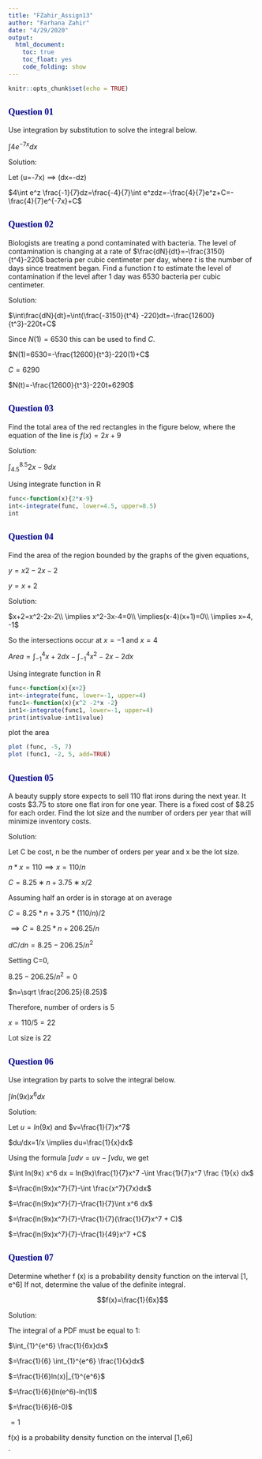 ---
title: "FZahir_Assign13"
author: "Farhana Zahir"
date: "4/29/2020"
output:
  html_document:
    toc: true
    toc_float: yes
    code_folding: show
---

```{r setup, include=FALSE}
knitr::opts_chunk$set(echo = TRUE)
```



## <span style="color:darkblue; font-weight:bold; font-size:18px; font-family: Calibri;">Question 01</span>

Use integration by substitution to solve the integral below.

$\int4e^{-7x}dx$

Solution:

Let \(u=-7x\) $\implies$ \(dx=-\frac{1}{7}dz\)

$4\int e^z \frac{-1}{7}dz=\frac{-4}{7}\int e^zdz=-\frac{4}{7}e^z+C=-\frac{4}{7}e^{-7x}+C$


## <span style="color:darkblue; font-weight:bold; font-size:18px; font-family: Calibri;">Question 02</span>

Biologists are treating a pond contaminated with bacteria. The level of contamination is changing at a rate of $\frac{dN}{dt}=-\frac{3150}{t^4}-220$ bacteria per cubic centimeter per day, where $t$ is the number of days since treatment began. Find a function $t$ to estimate the level of contamination if the level after 1 day was 6530 bacteria per cubic centimeter.

Solution:

$\int\frac{dN}{dt}=\int(\frac{-3150}{t^4} -220)dt=-\frac{12600}{t^3}-220t+C$

Since $N(1)=6530$ this can be used to find $C$.

$N(1)=6530=-\frac{12600}{t^3}-220(1)+C$

$C=6290$

$N(t)=-\frac{12600}{t^3}-220t+6290$


## <span style="color:darkblue; font-weight:bold; font-size:18px; font-family: Calibri;">Question 03</span>

Find the total area of the red rectangles in the figure below, where the equation of the line is $f(x) = 2x+9$

Solution:

$\int_{4.5}^{8.5} 2x-9 dx$

Using integrate function in R

```{r}
func<-function(x){2*x-9}
int<-integrate(func, lower=4.5, upper=8.5)
int
```


## <span style="color:darkblue; font-weight:bold; font-size:18px; font-family: Calibri;">Question 04</span>

Find the area of the region bounded by the graphs of the given equations, 

$y = x2- 2x- 2$

$y = x + 2$

Solution:

$x+2=x^2-2x-2\\ \implies x^2-3x-4=0\\ \implies(x-4)(x+1)=0\\ \implies x=4, -1$

So the intersections occur at $x=-1$ and $x=4$

$Area=\int_{-1}^{4} x+2 dx - \int_{-1}^{4} x^2-2x-2 dx$

Using integrate function in R
```{r}
func<-function(x){x+2}
int<-integrate(func, lower=-1, upper=4)
func1<-function(x){x^2 -2*x -2}
int1<-integrate(func1, lower=-1, upper=4)
print(int$value-int1$value)
```
plot the area

```{r}
plot (func, -5, 7)
plot (func1, -2, 5, add=TRUE)
```

## <span style="color:darkblue; font-weight:bold; font-size:18px; font-family: Calibri;">Question 05</span>

A beauty supply store expects to sell 110 flat irons during the next year. It costs $3.75 to store one flat iron for one year. There is a fixed cost of $8.25 for each order. Find the lot size and the number of orders per year that will minimize inventory costs.

Solution:

Let C be cost, n be the number of orders per year and x be the lot size.

$n*x=110 \implies x=110/n$

$C=8.25∗n+3.75∗x/2$

Assuming  half an order is in storage at on average

$C=8.25*n + 3.75*(110/n)/2$

$\implies C=8.25*n + 206.25/n$

$dC/dn=8.25-206.25/n^2$

Setting C=0,

$8.25-206.25/n^2=0$

$n=\sqrt \frac{206.25}{8.25}$

Therefore, number of orders is 5

$x=110/5=22$

Lot size is 22



## <span style="color:darkblue; font-weight:bold; font-size:18px; font-family: Calibri;">Question 06</span>

Use integration by parts to solve the integral below.

$\int ln(9x) x^6 dx$

Solution:

Let $u=ln(9x)$ and $v=\frac{1}{7}x^7$

$du/dx=1/x \implies du=\frac{1}{x}dx$

Using the formula $\int u dv=uv-\int vdu$, we get

$\int ln(9x) x^6 dx = ln(9x)\frac{1}{7}x^7 -\int \frac{1}{7}x^7 \frac {1}{x} dx$

$=\frac{ln(9x)x^7}{7}-\int \frac{x^7}{7x}dx$

$=\frac{ln(9x)x^7}{7}-\frac{1}{7}\int x^6 dx$

$=\frac{ln(9x)x^7}{7}-\frac{1}{7}(\frac{1}{7}x^7 + C)$

$=\frac{ln(9x)x^7}{7}-\frac{1}{49}x^7 +C$


## <span style="color:darkblue; font-weight:bold; font-size:18px; font-family: Calibri;">Question 07</span>

Determine whether f (x) is a probability density function on the interval [1, e^6]  If not, determine the value of the definite integral.

$$f(x)=\frac{1}{6x}$$

Solution:

The integral of a PDF must be equal to 1:

$\int_{1}^{e^6} \frac{1}{6x}dx$

$=\frac{1}{6} \int_{1}^{e^6} \frac{1}{x}dx$

$=\frac{1}{6}ln(x)|_{1}^{e^6}$

$=\frac{1}{6}(ln(e^6)-ln(1)$

$=\frac{1}{6}(6-0)$

$=1$

f(x) is a probability density function on the interval [1,e6]



`

